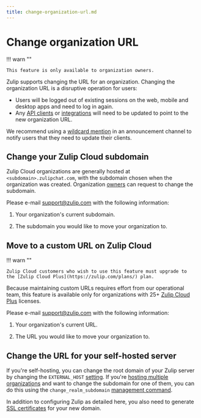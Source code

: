 ```yaml
---
title: change-organization-url.md
---
```


# Change organization URL


!!! warn ""

    This feature is only available to organization owners.




Zulip supports changing the URL for an organization.  Changing the
organization URL is a disruptive operation for users:

* Users will be logged out of existing sessions on the web, mobile and
  desktop apps and need to log in again.
* Any [API clients](/api/) or [integrations](/integrations/) will need
  to be updated to point to the new organization URL.

We recommend using a [wildcard
mention](/help/mention-a-user-or-group#mention-everyone-on-a-channel)
in an announcement channel to notify users that they need to update
their clients.

## Change your Zulip Cloud subdomain

Zulip Cloud organizations are generally hosted at `<subdomain>.zulipchat.com`,
with the subdomain chosen when the organization was created. Organization
[owners](/help/roles-and-permissions) can request to change the subdomain.

<Tabs>
<TabItem label="instructions-for-all-platforms">

Please e-mail [support@zulip.com](mailto:support@zulip.com) with the following
information:

1. Your organization's current subdomain.

1. The subdomain you would like to move your organization to.

</TabItem>
</Tabs>

## Move to a custom URL on Zulip Cloud


!!! warn ""

    Zulip Cloud customers who wish to use this feature must upgrade to
    the [Zulip Cloud Plus](https://zulip.com/plans/) plan.




Because maintaining custom URLs requires effort from our operational team,
this feature is available only for organizations with 25+ [Zulip Cloud
Plus](https://zulip.com/plans/#cloud) licenses.

<Tabs>
<TabItem label="instructions-for-all-platforms">

Please e-mail [support@zulip.com](mailto:support@zulip.com) with the following
information:

1. Your organization's current URL.

1. The URL you would like to move your organization to.

</TabItem>
</Tabs>

## Change the URL for your self-hosted server

If you're self-hosting, you can change the root domain of your Zulip
server by changing the `EXTERNAL_HOST` [setting][zulip-settings].  If
you're [hosting multiple organizations][zulip-multiple-organizations]
and want to change the subdomain for one of them, you can do this
using the `change_realm_subdomain` [management command][management-commands].

In addition to configuring Zulip as detailed here, you also need to
generate [SSL certificates][ssl-certificates] for your new domain.

[ssl-certificates]: https://zulip.readthedocs.io/en/stable/production/ssl-certificates.html
[zulip-settings]: https://zulip.readthedocs.io/en/stable/production/settings.html
[zulip-multiple-organizations]: https://zulip.readthedocs.io/en/stable/production/multiple-organizations.html
[management-commands]: https://zulip.readthedocs.io/en/stable/production/management-commands.html#other-useful-manage-py-commands


